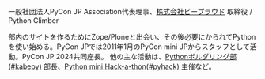 一般社団法人PyCon JP Association代表理事、[株式会社ビープラウド](https://www.beproud.jp/) 取締役 / Python Climber

部内のサイトを作るためにZope/Ploneと出会い、その後必要にかられてPythonを使い始める。PyCon JPでは2011年1月のPyCon mini JPからスタッフとして活動。PyCon JP 2024共同座長。
他の主な活動は、[Pythonボルダリング部(#kabepy)](https://kabepy.connpass.com/) 部長、[Python mini Hack-a-thon(#pyhack)](https://pyhack.connpass.com/) 主催など。